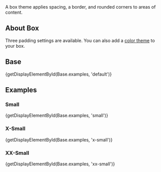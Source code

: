 
<div className="doc lead">
  A box theme applies spacing, a border, and rounded corners to areas of content.
</div>

## About Box
Three padding settings are available. You can also add a [color theme](/utilities/themes/#flavor-color) to your box.

## Base
<CodeView>
  {getDisplayElementById(Base.examples, 'default')}
</CodeView>

## Examples

### Small
<CodeView>
  {getDisplayElementById(Base.examples, 'small')}
</CodeView>

### X-Small
<CodeView>
  {getDisplayElementById(Base.examples, 'x-small')}
</CodeView>

### XX-Small
<CodeView>
  {getDisplayElementById(Base.examples, 'xx-small')}
</CodeView>
